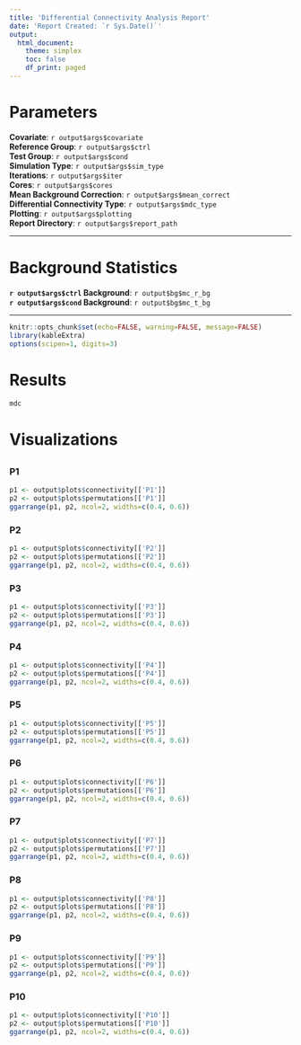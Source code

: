 ```yaml
---
title: 'Differential Connectivity Analysis Report'
date: 'Report Created: `r Sys.Date()`'
output:
  html_document:
    theme: simplex
    toc: false
    df_print: paged
---
```



# Parameters
**Covariate**: `r output$args$covariate`  
**Reference Group**: `r output$args$ctrl`  
**Test Group**: `r output$args$cond`  
**Simulation Type**: `r output$args$sim_type`  
**Iterations**: `r output$args$iter`  
**Cores**: `r output$args$cores`  
**Mean Background Correction**: `r output$args$mean_correct`  
**Differential Connectivity Type**: `r output$args$mdc_type`  
**Plotting**: `r output$args$plotting`  
**Report Directory**: `r output$args$report_path`  

***

# Background Statistics
**`r output$args$ctrl` Background**: `r output$bg$mc_r_bg`  
**`r output$args$cond` Background**: `r output$bg$mc_t_bg`  

***


```r
knitr::opts_chunk$set(echo=FALSE, warning=FALSE, message=FALSE)
library(kableExtra)
options(scipen=1, digits=3)
```


# Results
```r
mdc
```


# Visualizations
##  {.tabset .tabset-fade}
  

### P1 
```r
p1 <- output$plots$connectivity[['P1']]
p2 <- output$plots$permutations[['P1']]
ggarrange(p1, p2, ncol=2, widths=c(0.4, 0.6))
```


### P2 
```r
p1 <- output$plots$connectivity[['P2']]
p2 <- output$plots$permutations[['P2']]
ggarrange(p1, p2, ncol=2, widths=c(0.4, 0.6))
```


### P3 
```r
p1 <- output$plots$connectivity[['P3']]
p2 <- output$plots$permutations[['P3']]
ggarrange(p1, p2, ncol=2, widths=c(0.4, 0.6))
```


### P4 
```r
p1 <- output$plots$connectivity[['P4']]
p2 <- output$plots$permutations[['P4']]
ggarrange(p1, p2, ncol=2, widths=c(0.4, 0.6))
```


### P5 
```r
p1 <- output$plots$connectivity[['P5']]
p2 <- output$plots$permutations[['P5']]
ggarrange(p1, p2, ncol=2, widths=c(0.4, 0.6))
```


### P6 
```r
p1 <- output$plots$connectivity[['P6']]
p2 <- output$plots$permutations[['P6']]
ggarrange(p1, p2, ncol=2, widths=c(0.4, 0.6))
```


### P7 
```r
p1 <- output$plots$connectivity[['P7']]
p2 <- output$plots$permutations[['P7']]
ggarrange(p1, p2, ncol=2, widths=c(0.4, 0.6))
```


### P8 
```r
p1 <- output$plots$connectivity[['P8']]
p2 <- output$plots$permutations[['P8']]
ggarrange(p1, p2, ncol=2, widths=c(0.4, 0.6))
```


### P9 
```r
p1 <- output$plots$connectivity[['P9']]
p2 <- output$plots$permutations[['P9']]
ggarrange(p1, p2, ncol=2, widths=c(0.4, 0.6))
```


### P10 
```r
p1 <- output$plots$connectivity[['P10']]
p2 <- output$plots$permutations[['P10']]
ggarrange(p1, p2, ncol=2, widths=c(0.4, 0.6))
```

